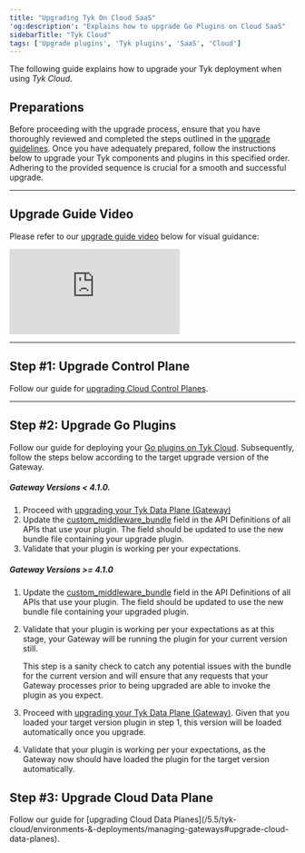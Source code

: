 ```yaml
---
title: "Upgrading Tyk On Cloud SaaS"
'og:description': "Explains how to upgrade Go Plugins on Cloud SaaS"
sidebarTitle: "Tyk Cloud"
tags: ['Upgrade plugins', 'Tyk plugins', 'SaaS', 'Cloud']
---
```


The following guide explains how to upgrade your Tyk deployment when using *Tyk Cloud*.

## Preparations
Before proceeding with the upgrade process, ensure that you have thoroughly reviewed and completed the steps outlined in
the [upgrade guidelines](/5.5/developer-support/upgrading-tyk/preparations/upgrade-guidelines).
Once you have adequately prepared, follow the instructions below to upgrade your Tyk components and plugins in this
specified order. Adhering to the provided sequence is crucial for a smooth and successful upgrade.

---

## Upgrade Guide Video
Please refer to our [upgrade guide video](https://tyk-1.wistia.com/medias/t0oamm63ae) below for visual guidance:

<div>
<iframe src="https://fast.wistia.net/embed/iframe/t0oamm63ae" title="Wistia video player" allowfullscreen frameborder="0" scrolling="no" className="responsive-frame" name="wistia_embed" ></iframe>
</div>

---

## Step #1: Upgrade Control Plane

Follow our guide for [upgrading Cloud Control Planes](/5.5/tyk-cloud/environments-&-deployments/managing-control-planes#upgrade-control-planes).

---

## Step #2: Upgrade Go Plugins

Follow our guide for deploying your [Go plugins on Tyk Cloud](/5.5/developer-support/upgrading-tyk/deployment-model/cloud/upgrade-go-plugin). Subsequently, follow the steps below according to the target upgrade version of the Gateway.

##### Gateway Versions < 4.1.0.

1. Proceed with [upgrading your Tyk Data Plane (Gateway)](/5.5/#upgrading-cloud-data-planes)
2. Update the [custom_middleware_bundle](/5.5/plugins/how-to-serve-plugins/plugin-bundles#per-api--local-parameters) field in the API Definitions of all APIs that use your plugin. The field should be updated to use the new bundle file containing your upgrade plugin.
3. Validate that your plugin is working per your expectations.

##### Gateway Versions >= 4.1.0

1. Update the [custom_middleware_bundle](/5.5/plugins/how-to-serve-plugins/plugin-bundles#per-api--local-parameters) field in the API Definitions of all APIs that use your plugin. The field should be updated to use the new bundle file containing your upgraded plugin.

2. Validate that your plugin is working per your expectations as at this stage, your Gateway will be running the plugin for your current version still.

  

    <Note>
    This step is a sanity check to catch any potential issues with the bundle for the current version and will ensure that any requests that your Gateway processes prior to being upgraded are able to invoke the plugin as you expect.
    </Note>


3. Proceed with [upgrading your Tyk Data Plane (Gateway)](/5.5/#upgrading-cloud-data-planes). Given that you loaded your target version plugin in step 1, this version will be loaded automatically once you upgrade.
4. Validate that your plugin is working per your expectations, as the Gateway now should have loaded the plugin for the target version automatically.

<h2 id="upgrading-cloud-data-planes">Step #3: Upgrade Cloud Data Plane</h2>
Follow our guide for [upgrading Cloud Data Planes](/5.5/tyk-cloud/environments-&-deployments/managing-gateways#upgrade-cloud-data-planes).

